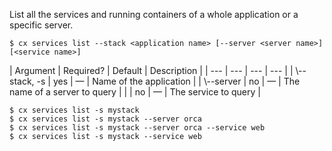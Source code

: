 List all the services and running containers of a whole application or a specific server.

<Tabs >
<Tab label="Usage">

```shell
$ cx services list --stack <application name> [--server <server name>] [<service name>]
```
</Tab>
    
<Tab label="arguments">
| Argument | Required? | Default | Description |
|  ---  |  ---  |  ---  |  ---  |
| \--stack, -s <application name> | yes | — | Name of the application |
| \--server <server name> | no | — | The name of a server to query |
| <service name> | no | — | The service to query |
</Tab>
<Tab label="examples">

```shell
$ cx services list -s mystack
$ cx services list -s mystack --server orca
$ cx services list -s mystack --server orca --service web
$ cx services list -s mystack --service web
```

</Tab>
</Tabs>